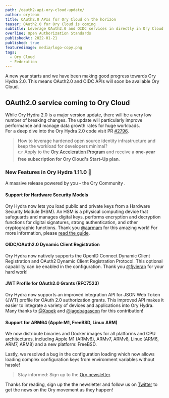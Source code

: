```yaml
---
path: /oauth2-api-ory-cloud-update/
author: oryteam
title: OAuth2.0 APIs for Ory Cloud on the horizon
teaser: OAuth2.0 for Ory Cloud is coming
subtitle: Leverage OAuth2.0 and OIDC services in directly in Ory Cloud.
overline: Open Authorization Standards
publishedAt: 2022-01-21
published: true
featuredimage: media/logo-copy.png
tags:
  - Ory Cloud
  - Federation
---
```


A new year starts and we have been making good progress towards Ory Hydra 2.0.
This means OAuth2.0 and OIDC APIs will soon be available Ory Cloud.

## OAuth2.0 service coming to Ory Cloud

While Ory Hydra 2.0 is a major version update, there will be a very low number
of breaking changes. The update will particularly improve performance and manage
data growth rates for huge workloads.  
For a deep dive into the Ory Hydra 2.0 code visit PR
[#2796](https://github.com/ory/hydra/pull/2796).

> How to leverage hardened open source identity infrastructure and keep the
> workload for developers minimal?  
> 👉 Apply to the
> [Ory Acceleration Program](https://share-eu1.hsforms.com/1KWJxgKzNQWOjR9r5blC41wextgn)
> and receive a **one-year free subscription for Ory Cloud's Start-Up plan**.

### New Features in Ory Hydra 1.11.0 🎉

A massive release powered by you - the Ory Community .

#### Support for Hardware Security Models

Ory Hydra now lets you load public and private keys from a Hardware Security
Module (HSM). An HSM is a physical computing device that safeguards and manages
digital keys, performs encryption and decryption functions for digital
signatures, strong authentication, and other cryptographic functions. Thank you
[@aarmam](https://github.com/aarmam) for this amazing work! For more
information, please
[read the guide](https://www.ory.sh/hydra/docs/next/guides/hsm-support).

#### OIDC/OAuth2.0 Dynamic Client Registration

Ory Hydra now natively supports the OpenID Connect Dynamic Client Registration
and OAuth2 Dynamic Client Registration Protocol. This optional capability can be
enabled in the configuration. Thank you [@fjvierap](https://github.com/fjvierap)
for your hard work!

#### JWT Profile for OAuth2.0 Grants (RFC7523)

Ory Hydra now supports an improved integration API for JSON Web Token (JWT)
profile for OAuth 2.0 authorization grants. This improved API makes it easier to
integrate a variety of devices and applications into Ory Hydra. Many thanks to
[@Xopek](https://github.com/Xopek) and
[@jagobagascon](https://github.com/jagobagascon) for this contribution!

#### Support for ARM64 (Apple M1, FreeBSD, Linux ARM)

We now distribute binaries and Docker images for all platforms and CPU
architectures, including Apple M1 (ARMv6), ARMv7, ARMv8, Linux (ARM6, ARM7,
ARM8) and a new platform: FreeBSD.

Lastly, we resolved a bug in the configuration loading which now allows loading
complex configuration keys from environment variables without hassle!

> Stay informed: Sign up to the
> [Ory newsletter](https://ory.us10.list-manage.com/subscribe?u=ffb1a878e4ec6c0ed312a3480&id=f605a41b53).

Thanks for reading, sign up the the newsletter and follow us on
[Twitter](https://twitter.com/OryCorp) to get the news on the Ory movement as
they happen!
